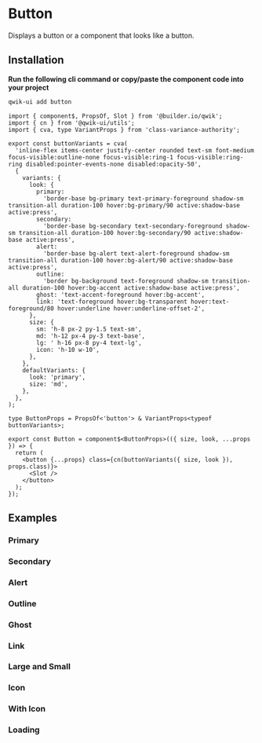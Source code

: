 # Button

Displays a button or a component that looks like a button.

## Installation

**Run the following cli command or copy/paste the component code into your project**

```sh
qwik-ui add button
```

```tsx
import { component$, PropsOf, Slot } from '@builder.io/qwik';
import { cn } from '@qwik-ui/utils';
import { cva, type VariantProps } from 'class-variance-authority';

export const buttonVariants = cva(
  'inline-flex items-center justify-center rounded text-sm font-medium focus-visible:outline-none focus-visible:ring-1 focus-visible:ring-ring disabled:pointer-events-none disabled:opacity-50',
  {
    variants: {
      look: {
        primary:
          'border-base bg-primary text-primary-foreground shadow-sm transition-all duration-100 hover:bg-primary/90 active:shadow-base active:press',
        secondary:
          'border-base bg-secondary text-secondary-foreground shadow-sm transition-all duration-100 hover:bg-secondary/90 active:shadow-base active:press',
        alert:
          'border-base bg-alert text-alert-foreground shadow-sm transition-all duration-100 hover:bg-alert/90 active:shadow-base active:press',
        outline:
          'border bg-background text-foreground shadow-sm transition-all duration-100 hover:bg-accent active:shadow-base active:press',
        ghost: 'text-accent-foreground hover:bg-accent',
        link: 'text-foreground hover:bg-transparent hover:text-foreground/80 hover:underline hover:underline-offset-2',
      },
      size: {
        sm: 'h-8 px-2 py-1.5 text-sm',
        md: 'h-12 px-4 py-3 text-base',
        lg: ' h-16 px-8 py-4 text-lg',
        icon: 'h-10 w-10',
      },
    },
    defaultVariants: {
      look: 'primary',
      size: 'md',
    },
  },
);

type ButtonProps = PropsOf<'button'> & VariantProps<typeof buttonVariants>;

export const Button = component$<ButtonProps>(({ size, look, ...props }) => {
  return (
    <button {...props} class={cn(buttonVariants({ size, look }), props.class)}>
      <Slot />
    </button>
  );
});
```

## Examples

### Primary

<Showcase name="primary" vertical />

### Secondary

<Showcase name="secondary" vertical />

### Alert

<Showcase name="alert" vertical />

### Outline

<Showcase name="outline" vertical />

### Ghost

<Showcase name="ghost" vertical />

### Link

<Showcase name="link" vertical />

### Large and Small

<Showcase name="size" vertical />

### Icon

<Showcase name="icon" vertical />

### With Icon

<Showcase name="with-icon" vertical />

### Loading

<Showcase name="loading" vertical />
